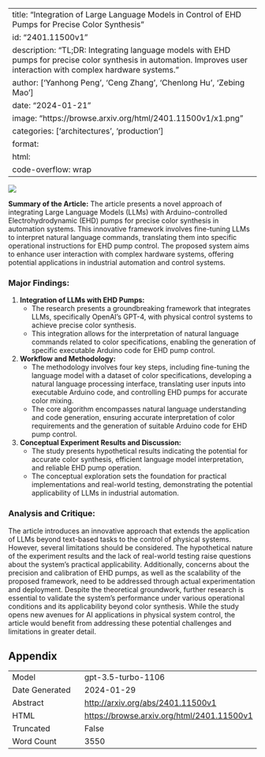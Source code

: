 
---
title: "Integration of Large Language Models in Control of EHD Pumps for Precise Color Synthesis"
id: "2401.11500v1"
description: "TL;DR: Integrating language models with EHD pumps for precise color synthesis in automation. Improves user interaction with complex hardware systems."
author: ['Yanhong Peng', 'Ceng Zhang', 'Chenlong Hu', 'Zebing Mao']
date: "2024-01-21"
image: "https://browse.arxiv.org/html/2401.11500v1/x1.png"
categories: ['architectures', 'production']
format:
  html:
    code-overflow: wrap
---

![](https://browse.arxiv.org/html/2401.11500v1/x1.png)

**Summary of the Article:**
The article presents a novel approach of integrating Large Language Models (LLMs) with Arduino-controlled Electrohydrodynamic (EHD) pumps for precise color synthesis in automation systems. This innovative framework involves fine-tuning LLMs to interpret natural language commands, translating them into specific operational instructions for EHD pump control. The proposed system aims to enhance user interaction with complex hardware systems, offering potential applications in industrial automation and control systems.

### Major Findings:
1. **Integration of LLMs with EHD Pumps:**
   - The research presents a groundbreaking framework that integrates LLMs, specifically OpenAI's GPT-4, with physical control systems to achieve precise color synthesis.
   - This integration allows for the interpretation of natural language commands related to color specifications, enabling the generation of specific executable Arduino code for EHD pump control.

2. **Workflow and Methodology:**
   - The methodology involves four key steps, including fine-tuning the language model with a dataset of color specifications, developing a natural language processing interface, translating user inputs into executable Arduino code, and controlling EHD pumps for accurate color mixing.
   - The core algorithm encompasses natural language understanding and code generation, ensuring accurate interpretation of color requirements and the generation of suitable Arduino code for EHD pump control.

3. **Conceptual Experiment Results and Discussion:**
   - The study presents hypothetical results indicating the potential for accurate color synthesis, efficient language model interpretation, and reliable EHD pump operation.
   - The conceptual exploration sets the foundation for practical implementations and real-world testing, demonstrating the potential applicability of LLMs in industrial automation.

### Analysis and Critique:
The article introduces an innovative approach that extends the application of LLMs beyond text-based tasks to the control of physical systems. However, several limitations should be considered. The hypothetical nature of the experiment results and the lack of real-world testing raise questions about the system's practical applicability. Additionally, concerns about the precision and calibration of EHD pumps, as well as the scalability of the proposed framework, need to be addressed through actual experimentation and deployment. Despite the theoretical groundwork, further research is essential to validate the system's performance under various operational conditions and its applicability beyond color synthesis. While the study opens new avenues for AI applications in physical system control, the article would benefit from addressing these potential challenges and limitations in greater detail.

## Appendix

|          |          |
|----------|----------|
| Model     | gpt-3.5-turbo-1106       |
| Date Generated     | 2024-01-29       |
| Abstract | [http://arxiv.org/abs/2401.11500v1](http://arxiv.org/abs/2401.11500v1)        |
| HTML     | [https://browse.arxiv.org/html/2401.11500v1](https://browse.arxiv.org/html/2401.11500v1)       |
| Truncated       | False       |
| Word Count       | 3550       |